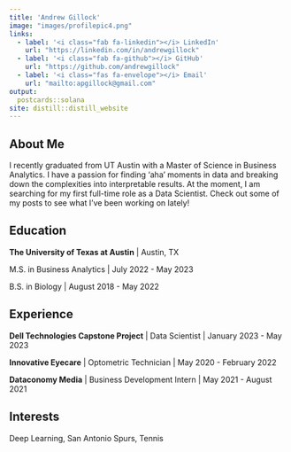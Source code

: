 ```yaml
---
title: 'Andrew Gillock'
image: "images/profilepic4.png"
links:
  - label: '<i class="fab fa-linkedin"></i> LinkedIn'
    url: "https://linkedin.com/in/andrewgillock"
  - label: '<i class="fab fa-github"></i> GitHub'
    url: "https://github.com/andrewgillock"
  - label: '<i class="fas fa-envelope"></i> Email'
    url: "mailto:apgillock@gmail.com"
output:
  postcards::solana
site: distill::distill_website
---
```

 
## About Me


I recently graduated from UT Austin with a Master of Science in Business Analytics. I have a passion for finding 'aha' moments in data and breaking down the complexities into interpretable results. At the moment, I am searching for my first full-time role as a Data Scientist. Check out some of my posts to see what I've been working on lately!


## Education

**The University of Texas at Austin** | Austin, TX

M.S. in Business Analytics | July 2022 - May 2023

B.S. in Biology | August 2018 - May 2022

## Experience

**Dell Technologies Capstone Project** | Data Scientist | January 2023 - May 2023

**Innovative Eyecare** | Optometric Technician | May 2020 - February 2022

**Dataconomy Media** | Business Development Intern | May 2021 - August 2021


## Interests

Deep Learning, San Antonio Spurs, Tennis

